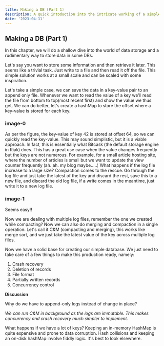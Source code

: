 ```yaml
---
title: Making a DB (Part 1)
description: A quick intoduction into the intricate working of a simple Database; How a simple DB can be implemented using DS.
date: '2023-04-11'
---
```


## Making a DB (Part 1)

In this chapter, we will do a shallow dive into the world of data storage and a rudimentary way to store data in some DBs.

Let's say you want to store some information and then retrieve it later. This seems like a trivial task. Just write to a file and then read it off the file. This simple solution works at a small scale and can be scaled with some inspiration.

Let's take a simple case, we can save the data in a key-value pair to an append only file. Whenever we want to read the value of a key we'll read the file from bottom to top(most recent first) and show the value we thus get. We can do better, let's create a hashMap to store the offset where a key-value is stored for each key.

### image-0

As per the figure, the key-value of key 42 is stored at offset 64, so we can quickly read the key-value.
This may sound simplistic, but it is a viable approach. In fact, this is essentially what Bitcask (the default storage engine in Riak) does. This has a great use case when the value changes frequently but the keys are not numerous. For example, for a small article hosting site, where the number of articles is small but we want to update the view counter frequently (ah. ah. my blog maybe…..)
What happens if the log file increase to a large size? Compaction comes to the rescue. Go through the log file and just take the latest of the key and discard the rest, save this to a new file, and discard the old log file, if a write comes in the meantime, just write it to a new log file.

### image-1

Seems easy!!

Now we are dealing with multiple log files, remember the one we created while compacting? Now we can also do merging and compaction in a single operation. Let's call it C&M (compacting and merging), this works like merge sort, and we just take the latest value of the key across multiple log files.

Now we have a solid base for creating our simple database. We just need to take care of a few things to make this production ready, namely:

1. Crash recovery
2. Deletion of records
3. File format
4. Partially written records
5. Concurrency control

**Discussion**

Why do we have to append-only logs instead of change in place?

_We can run C&M in background as the logs are immutable. This makes concurrency and crash recovery much simpler to implement._

What happens if we have a lot of keys?
Keeping an in-memory HashMap is quite expensive and prone to data corruption. Hash collisions and keeping an on-disk hashMap involve fiddly logic. It's best to look elsewhere.
